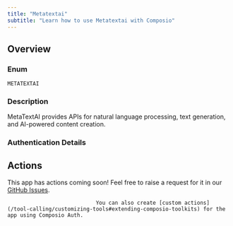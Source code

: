 ```yaml
---
title: "Metatextai"
subtitle: "Learn how to use Metatextai with Composio"
---
```



## Overview

### Enum
`METATEXTAI`

### Description
MetaTextAI provides APIs for natural language processing, text
    generation, and AI-powered content creation.

### Authentication Details

<Accordion title="API_KEY">
<ParamField path="api_key" type="string" required={true}>
</ParamField>

</Accordion>


## Actions

This app has actions coming soon! Feel free to raise a request for it in our [GitHub Issues](https://github.com/ComposioHQ/composio/issues).
                                
                                You can also create [custom actions](/tool-calling/customizing-tools#extending-composio-toolkits) for the app using Composio Auth.